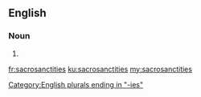 ==English==

===Noun===
{{head|en}}

# {{plural of|sacrosanctity}}

[[Category:English plurals ending in "-ies"]]

[[fr:sacrosanctities]]
[[ku:sacrosanctities]]
[[my:sacrosanctities]]